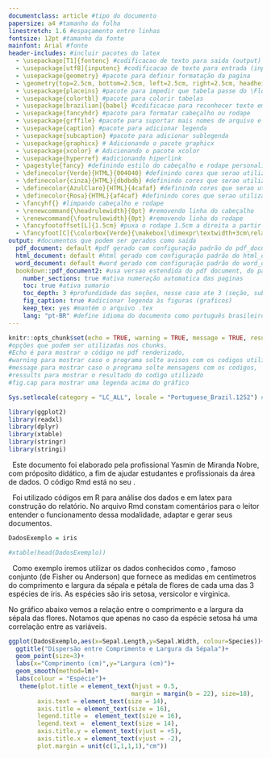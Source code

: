 ---
documentclass: article #tipo do documento
papersize: a4 #tamanho da folha
linestretch: 1.6 #espaçamento entre linhas
fontsize: 12pt #tamanho da fonte
mainfont: Arial #fonte
header-includes: #incluir pacotes do latex
  - \usepackage[T1]{fontenc} #codificacao de texto para saida (output)
  - \usepackage[utf8]{inputenc} #codificacao de texto para entrada (input)
  - \usepackage{geometry} #pacote para definir formatação da pagina
  - \geometry{top=2.5cm, bottom=2.5cm, left=2.5cm, right=2.5cm, headheight=0pt, headsep=0pt, includehead, includefoot} #formatacao das margens, cabeçalho e rodape da pagina
  - \usepackage{placeins} #pacote para impedir que tabela passe do \FloatBarrier
  - \usepackage{colortbl} #pacote para colorir tabelas
  - \usepackage[brazilian]{babel} #codificacao para reconhecer texto em PT-BR
  - \usepackage{fancyhdr} #pacote para formatar cabeçalho ou rodape
  - \usepackage{grffile} #pacote para suportar mais nomes de arquivo e extensoes
  - \usepackage{caption} #pacote para adicionar legenda
  - \usepackage{subcaption} #pacote para adicionar sublegenda 
  - \usepackage{graphicx} # Adicionando o pacote graphicx
  - \usepackage{xcolor} # Adicionando o pacote xcolor
  - \usepackage{hyperref} #adicionando hiperlink
  - \pagestyle{fancy} #definindo estilo do cabeçalho e rodape personalizado
  - \definecolor{Verde}{HTML}{004040} #definindo cores que serao utilizadas
  - \definecolor{cinza}{HTML}{dbdbdb} #definindo cores que serao utilizadas
  - \definecolor{AzulClaro}{HTML}{4cafaf} #definindo cores que serao utilizadas
  - \definecolor{Rosa}{HTML}{af4caf} #definindo cores que serao utilizadas
  - \fancyhf{} #limpando cabeçalho e rodape 
  - \renewcommand{\headrulewidth}{0pt} #removendo linha do cabeçalho
  - \renewcommand{\footrulewidth}{0pt} #removendo linha do rodape
  - \fancyfootoffset[L]{1.5cm} #puxa o rodape 1.5cm a direita a partir da margem esquerda
  - \fancyfoot[C]{\colorbox{Verde}{\makebox[\dimexpr\textwidth+3cm\relax][c]{\includegraphics[width=1cm]{67752428.jpeg}\hfill\raisebox{0.25cm}{\Large \textcolor{white}{\thepage}}\hfill}}} #definindo o rodape com barra colorida, imagem a esquerda e paginacao ao centro 
output: #documentos que podem ser gerados como saida
  pdf_document: default #pdf gerado com configuração padrão do pdf_document
  html_document: default #html gerado com configuração padrão do html_document
  word_document: default #word gerado com configuração padrão do word_document
  bookdown::pdf_document2: #usa versao estendida do pdf document, do pacote bookdown
    number_sections: true #ativa numeração automatica das paginas
    toc: true #ativa sumario
    toc_depth: 3 #profundidade das seções, nesse caso ate 3 (seção, subseção e subsubseção)
    fig_caption: true #adicionar legenda às figuras (graficos)
    keep_tex: yes #mantém o arquivo .tex 
    lang: "pt-BR" #define idioma do documento como português brasileiro
---


```{r setup, include=FALSE} 
knitr::opts_chunk$set(echo = TRUE, warning = TRUE, message = TRUE, results=TRUE, fig.cap=TRUE)
#opções que podem ser utilizadas nos chunks. 
#Echo é para mostrar o código no pdf renderizado, 
#warning para mostrar caso o programa solte avisos com os codigos utilizados, 
#message para mostrar caso o programa solte mensagens com os codigos,
#ressults para mostrar o resultado do codigo utilizado
#fig.cap para mostrar uma legenda acima do gráfico
```

```{r portugues,echo=FALSE, warning=FALSE, message=FALSE,results='hide'}
Sys.setlocale(category = "LC_ALL", locale = "Portuguese_Brazil.1252") # Define a localidade para português do Brasil
```

```{r pacotes, echo=FALSE, warning=FALSE, message=FALSE,results='hide'}
library(ggplot2)
library(readxl)
library(dplyr)
library(xtable)
library(stringr)
library(stringi)

```


\begin{center}
\Large \textcolor{red}{Advertência}
\end{center}
&nbsp; Este documento foi elaborado pela profissional Yasmin de Miranda Nobre, com próposito didático, a fim de ajudar estudantes e profissionais da área de dados. O código Rmd está no seu [\textcolor{blue}{\textit{github}}](https://github.com/ymirandan).

 
\newpage
\tableofcontents

\newpage


\section{Metodologia}

&nbsp; Foi utilizado códigos em R para análise dos dados e em latex para construção do relatório. No arquivo Rmd constam comentários para o leitor entender o funcionamento dessa modalidade, adaptar e gerar seus documentos.
\newpage

\section{Resultados}
``` {r carregamento dos dados, echo=FALSE,warning=FALSE}

DadosExemplo = iris

#xtable(head(DadosExemplo))
```


&nbsp; Como exemplo iremos utilizar os dados conhecidos como \textit{iris}, famoso conjunto (de Fisher ou Anderson) que fornece as medidas em centímetros do comprimento e largura da sépala e pétala de flores de cada uma das 3 espécies de íris. As espécies são iris setosa, versicolor e virginica.

 \begin{table}[htb!]
\centering
\caption{Primeiras 5 Observações da Base de Dados \textit{iris}}
\rowcolors{1}{white}{cinza}
\begin{tabular}{crrrrr}
\hline
\rowcolor{Verde} \textcolor{white}{Comprimento Sépala} & \textcolor{white}{Largura Sépala} & \textcolor{white}{Comprimento Pétala} & \textcolor{white}{Largura Pétala} & \textcolor{white}{Espécie}\\
\hline  
5.10 & 3.50 & 1.40 & 0.20 & setosa \\ 
 4.90 & 3.00 & 1.40 & 0.20 & setosa \\ 
  4.70 & 3.20 & 1.30 & 0.20 & setosa \\ 
 4.60 & 3.10 & 1.50 & 0.20 & setosa \\ 
  5.00 & 3.60 & 1.40 & 0.20 & setosa \\ 
   \hline
\end{tabular}
\end{table}

No gráfico abaixo vemos a relação entre o comprimento e a largura da sépala das flores. Notamos que apenas no caso da espécie setosa há uma correlação entre as variáveis.
```{r regressao, fig.width=10, fig.height=6,  echo=FALSE, warning=FALSE, message=FALSE}
ggplot(DadosExemplo,aes(x=Sepal.Length,y=Sepal.Width, colour=Species))+
  ggtitle("Dispersão entre Comprimento e Largura da Sépala")+
  geom_point(size=3)+
  labs(x="Comprimento (cm)",y="Largura (cm)")+
  geom_smooth(method=lm)+
  labs(colour = "Espécie")+
   theme(plot.title = element_text(hjust = 0.5,
                                  margin = margin(b = 22), size=18),
        axis.text = element_text(size = 14),
        axis.title = element_text(size = 16),
        legend.title =  element_text(size = 16),
        legend.text =  element_text(size = 14),
        axis.title.y = element_text(vjust = +5), 
        axis.title.x = element_text(vjust = -2),
        plot.margin = unit(c(1,1,1,1),"cm"))
``` 
